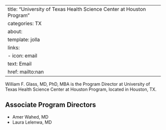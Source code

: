 
---
title: "University of Texas Health Science Center at Houston Program"
categories: TX
about:
  template: jolla
  links:
    - icon: email
      text: Email
      href: mailto:nan
---

William F. Glass, MD, PhD, MBA is the Program Director at University of Texas Health Science Center at Houston Program, located in Houston, TX. 

## Associate Program Directors

- Amer Wahed, MD
- Laura Lelenwa, MD
